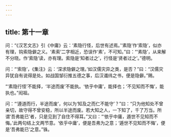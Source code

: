 ```yaml
---
---
---
```

title: 第十一章
---







问：“《汉艺文志》引《中庸》云：‘素隐行怪，后世有述焉。’‘素隐’作‘索隐’，似亦有理，钩索隐僻之义。‘素索’二字相近，恐误作‘素’，不可知。”曰：“‘素隐’，从来解不分晓。作‘索隐’读，亦有理。索隐是‘知者过之’，行怪是‘贤者过之’。”德明。

问：“‘索隐’，《集注》云：‘深求隐僻之理。’如汉儒灾异之类，是否？”曰：“汉儒灾异犹自有说得是处。如战国邹衍推五德之事，后汉谶纬之书，便是隐僻。”赐。

“‘素隐行怪’不能择，‘半途而废’不能执。‘依乎中庸’，能择也；‘不见知而不悔’，能执也。”闳祖。

问：“‘遵道而行，半途而废’，何以为‘知及之而仁不能守’？”曰：“只为他知处不曾亲切，故守得不曾安稳，所以半途而废。若大知之人，一下知了，千了万当。所谓‘吾弗能已’者，只是见到了自住不得耳。”又曰：“‘依乎中庸，遁世不见知而不悔。’此两句结上文两节意。‘依乎中庸’，便是吾弗为之意；‘遁世不见知而不悔’，便是‘吾弗能已’之意。”铢。
